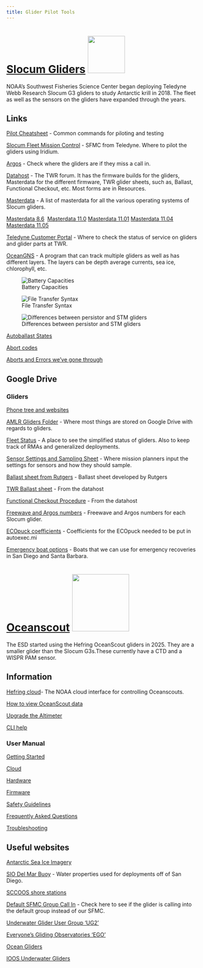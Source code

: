 ```yaml
---
title: Glider Pilot Tools
---
```

# [Slocum Gliders](https://www.teledynemarine.com/en-us/products/Pages/slocum-glider.aspx){target="_blank"} ![](images/SlocumGlider.jpg){width="97"}
NOAA’s Southwest Fisheries Science Center began deploying Teledyne Webb Research Slocum G3 gliders to study Antarctic krill in 2018. The fleet as well as the sensors on the gliders have expanded through the years. 

## Links

[Pilot Cheatsheet](documents/pilot_cheatsheet.qmd){target="_blank"} - Common commands for piloting and testing

[Slocum Fleet Mission Control](https://sfmc.webbresearch.com/sfmc/login){target="_blank"} - SFMC from Teledyne. Where to pilot the gliders using Iridium.

[Argos](https://argos-system.clsamerica.com/argos-cwi2/login.html){target="_blank"} - Check where the gliders are if they miss a call in.

[Datahost](https://datahost.webbresearch.com/){target="_blank"} - The TWR forum. It has the firmware builds for the gliders, Masterdata for the different firmware, TWR glider sheets, such as, Ballast, Functional Checkout, etc. Most forms are in Resources.

[Masterdata](https://gliderfs2.coas.oregonstate.edu/gliderweb/masterdata/){target="_blank"} - A list of masterdata for all the various operating systems of Slocum gliders. 

[Masterdata 8.6](masterdata/masterdata_8_6.txt)  [Masterdata 11.0](masterdata/masterdata_11_0.txt) [Masterdata 11.01](masterdata/masterdata_11_01.txt) [Masterdata 11.04](masterdata/masterdata_11_04.txt) [Masterdata 11.05](masterdata/masterdata_11_05.txt)

[Teledyne Customer Portal](https://tmv-taptone.my.site.com/slocum/s/){target="_blank"} - Where to check the status of service on gliders and glider parts at TWR.

[OceanGNS](https://www.oceangns.com/login){target="_blank"} - A program that can track multiple gliders as well as has different layers. The layers can be depth average currents, sea ice, chlorophyll, etc.

![Battery Capacities](images/battery_capacities.png)

![File Transfer Syntax](images/Glider_File_Transfer_Syntax.jpg)

![Differences between persistor and STM gliders](images/persistor_v_stm.png)

[Autoballast States](documents/Autoballast.txt)

[Abort codes](documents/AbortCodes.txt)

[Aborts and Errors we've gone through](https://docs.google.com/document/d/1k_1ZmGDh3oLuhqQkKLR6mKK2Y17tg8vHiEYWfJPGT5o/edit?usp=sharing){target="_blank"}

## Google Drive

### Gliders

[Phone tree and websites](https://docs.google.com/document/d/1gWkfouiqkkxVl20Bk_j-B3CzlxbmOaSHe2BChqrlh20/edit?usp=sharing){target="_blank"}

[AMLR Gliders Folder](https://drive.google.com/drive/u/0/folders/1wv2wGgWco_3heUR7JPVMc3KLGFCzkcBT){target="_blank"} - Where most things are stored on Google Drive with regards to gliders.

[Fleet Status](https://docs.google.com/spreadsheets/d/1tB3QNKYx8qOYYS9QZotekBAx0y-_n2d-EZPjFFdYNuU/edit?gid=0#gid=0){target="_blank"} - A place to see the simplified status of gliders. Also to keep track of RMAs and generalized deployments.

[Sensor Settings and Sampling Sheet](https://docs.google.com/spreadsheets/d/1SNjvXY9RhGC8St3bXdfQx6tWN10sF8evctD0B_RcTKk/edit?gid=0#gid=0){target="_blank"} - Where mission planners input the settings for sensors and how they should sample.

[Ballast sheet from Rutgers](documents/Glider-Ballasting-Template.xls) - Ballast sheet developed by Rutgers

[TWR Ballast sheet](documents/4095-GBPSH.xlsx) - From the datahost

[Functional Checkout Procedure](documents/4095-FCP Functional Checkout Procedure.xlsx) - From the datahost 

[Freewave and Argos numbers](https://docs.google.com/spreadsheets/d/1xg13O3t28g-FXFVjZVICaNePxAGZ7DCoEwMBe_Dx-Dg/edit?usp=sharing){target="_blank"} - Freewave and Argos numbers for each Slocum glider.

[ECOpuck coefficients](https://docs.google.com/document/d/1xlwI2gTfQxBQ-oT7_mLfF2JC7VG-7TMslyJ9Wc5Cryc/edit?usp=sharing){target="_blank"} - Coefficients for the ECOpuck needed to be put in autoexec.mi

[Emergency boat options](https://docs.google.com/spreadsheets/d/1fZagNnYgBD-0E_5ivPwIWZFyzMgGDQ8hEPG-jktn2TQ/edit?gid=0#gid=0){target="_blank"} - Boats that we can use for emergency recoveries in San Diego and Santa Barbara.

# [Oceanscout](https://www.hefring.com/oceanscout){target="_blank"} ![](images/HefringGlider.jpg){width="149"}

The ESD started using the Hefring OceanScout gliders in 2025. They are a smaller glider than the Slocum G3s.These currently have a CTD and a WISPR PAM sensor.

## Information

[Hefring cloud](https://noaafisheries.hefring.cloud/){target="_blank"}- The NOAA cloud interface for controlling Oceanscouts.

[How to view OceanScout data](https://docs.google.com/document/d/1zVzIeTeJ6fW4Ow5faFSh8xxW-BWR4hRm/edit){target="_blank"}

[Upgrade the Altimeter](https://docs.google.com/document/d/12vyN1u6O4R_JSQA0PjtyxB7tk5wXG2Ok/edit){target="_blank"}

[CLI help](documents/OS_help_1.1.2.txt){target="_blank"}

### User Manual

[Getting Started](documents/Getting started.pdf){target="_blank"}

[Cloud](documents/Cloud.pdf){target="_blank"}

[Hardware](documents/Hardware.pdf){target="_blank"}

[Firmware](documents/Firmware.pdf){target="_blank"}

[Safety Guidelines](documents/Safety guidelines.pdf){target="_blank"}

[Frequently Asked Questions](documents/Frequently Asked Questions.pdf){target="_blank"}

[Troubleshooting](documents/Troubleshooting.pdf){target="_blank"}



## Useful websites

[Antarctic Sea Ice Imagery](https://www.polarview.aq/antarctic){target="_blank"}

[SIO Del Mar Buoy](https://mooring.ucsd.edu/delmar1/delmar1_20/){target="_blank"} - Water properties used for deployments off of San Diego.

[SCCOOS shore stations](https://sccoos.org/autoss/){target="_blank"} 

[Default SFMC Group Call In](https://sfmc.webbresearch.com/sfmc/iridium-calls){target="_blank"} - Check here to see if the glider is calling into the default group instead of our SFMC.

[Underwater Glider User Group 'UG2'](https://underwatergliders.org/){target="_blank"}

[Everyone's Gliding Observatories 'EGO'](https://www.ego-network.org/dokuwiki/doku.php){target="_blank"}

[Ocean Gliders](https://www.oceangliders.org/){target="_blank"}

[IOOS Underwater Gliders](https://ioos.noaa.gov/project/underwater-gliders/){target="_blank"}
